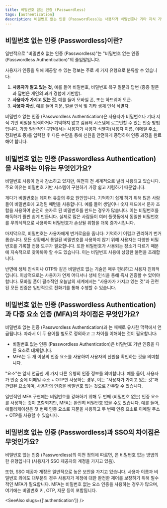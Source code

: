 ```yaml
---
title: 비밀번호 없는 인증 (Passwordless)
tags: [authentication]
description: 비밀번호 없는 인증 (Passwordless)는 사용자가 비밀번호나 기타 지식 기반 비밀을 입력하거나 기억하지 않고 컴퓨터 시스템에 로그인할 수 있는 인증 방법입니다.
---
```


## 비밀번호 없는 인증 (Passwordless)이란?

일반적으로 "비밀번호 없는 인증 (Passwordless)"는 "비밀번호 없는 인증 (Passwordless Authentication)"의 줄임말입니다.

사용자가 인증을 위해 제공할 수 있는 정보는 주로 세 가지 유형으로 분류할 수 있습니다:

1. **사용자가 알고 있는 것**, 예를 들어 비밀번호, 비밀번호 복구 질문과 답변 (종종 질문과 답변은 개인의 과거 경험에 기반함).
2. **사용자가 가지고 있는 것**, 예를 들어 모바일 폰, <Ref slug='otp' /> 또는 하드웨어 토큰.
3. **사용자 자신**, 예를 들어 지문, 얼굴 인식 및 기타 생체 인식 식별자.

비밀번호 없는 인증 (Passwordless Authentication)은 사용자가 비밀번호나 기타 지식 기반 비밀을 입력하거나 기억하지 않고 컴퓨터 시스템에 로그인할 수 있는 인증 방법입니다. 가장 일반적인 구현에서는 사용자가 사용자 식별자(사용자 이름, 이메일 주소, 전화번호 등)를 입력한 후 다른 수단을 통해 신원을 안전하게 증명하여 인증 과정을 완료해야 합니다.

## 비밀번호 없는 인증 (Passwordless Authentication)을 사용하는 이유는 무엇인가요?

비밀번호 사용이 점차 감소하고 있지만, 여전히 전 세계적으로 널리 사용되고 있습니다. 주요 이유는 비밀번호 기반 시스템이 구현하기 가장 쉽고 저렴하기 때문입니다.

게다가 비밀번호는 데이터 유출의 주요 원인입니다. 기억하기 쉽게 하기 위해 많은 사람들이 비밀번호에 고정된 패턴을 사용합니다. 예를 들어 생일이나 숫자 패드에서 문자 조합을 사용하여 순전히 숫자로 된 비밀번호를 만드는 경우가 많습니다. 이는 비밀번호를 해독하기 훨씬 쉽게 만듭니다. 실제로 많은 사람들이 여러 플랫폼에서 동일한 비밀번호를 무의식적으로 사용하여 비밀번호가 손상될 위험을 더욱 증가시킵니다.

마지막으로, 비밀번호는 사용자에게 번거로움을 줍니다: 기억하기 어렵고 관리하기 번거롭습니다. 모든 상황에서 통일된 비밀번호를 사용하지 않기 위해 사용자는 다양한 비밀번호를 기록할 전용 도구가 필요합니다. 또한 비밀번호가 사용되는 장소가 다르기 때문에 지속적으로 찾아봐야 할 수도 있습니다. 이는 비밀번호 사용에 상당한 불편을 초래합니다.

반면에 생체 인식이나 OTP와 같은 비밀번호 없는 기술은 매우 편리하고 사용자 친화적입니다. 이상적으로는 사용자가 언제 어디서나 생체 인식을 통해 즉시 인증할 수 있어야 합니다. 모바일 폰이 필수적인 오늘날의 세계에서는 "사용자가 가지고 있는 것"과 관련된 모든 인증은 일반적으로 전화기를 통해 수행할 수 있습니다.

## 비밀번호 없는 인증 (Passwordless Authentication)과 다중 요소 인증 (MFA)의 차이점은 무엇인가요?

비밀번호 없는 인증 (Passwordless Authentication)과 <Ref slug='mfa' />는 때때로 유사한 맥락에서 언급됩니다. 따라서 이 두 용어를 별도로 정의하고 그 차이를 이해하는 것이 필요합니다:

- 비밀번호 없는 인증 (Passwordless Authentication)은 비밀번호 기반 인증을 다른 요소로 대체합니다.
- MFA는 두 개 이상의 인증 요소를 사용하여 사용자의 신원을 확인하는 것을 의미합니다.

"요소"는 앞서 언급한 세 가지 다른 유형의 인증 정보를 의미합니다. 예를 들어, 사용자가 인증 중에 이메일 주소 + OTP만 사용하는 경우, 이는 "사용자가 가지고 있는 것"과 관련된 요소이며, 사용자의 인증을 비밀번호 없는 것으로 간주할 수 있습니다.

일반적인 MFA 구현에는 비밀번호를 강화하기 위해 두 번째 (비밀번호 없는) 인증 요소를 사용하는 것이 포함되지만, MFA는 완전히 비밀번호 없을 수도 있습니다. 예를 들어, 애플리케이션은 첫 번째 인증 요소로 지문을 사용하고 두 번째 인증 요소로 이메일 주소 + OTP를 사용할 수 있습니다.

## 비밀번호 없는 인증 (Passwordless)과 SSO의 차이점은 무엇인가요?

비밀번호 없는 인증 (Passwordless)의 이전 정의에 따르면, <Ref slug='single-sign-on' />은 비밀번호 없는 방법의 한 유형입니다 (사용자가 SSO 제공자의 계정을 가지고 있음).

또한, SSO 제공자 계정은 일반적으로 높은 보안을 가지고 있습니다. 사용자 이름과 비밀번호 외에도 대부분의 경우 사용자가 계정에 대한 완전한 제어를 보장하기 위해 필수적인 MFA가 필요합니다. MFA는 비밀번호 없는 요소 인증을 사용하는 경우가 많으며, 여기에는 비밀번호 키, OTP, 지문 등이 포함됩니다.

<SeeAlso slugs={['authentication']} />